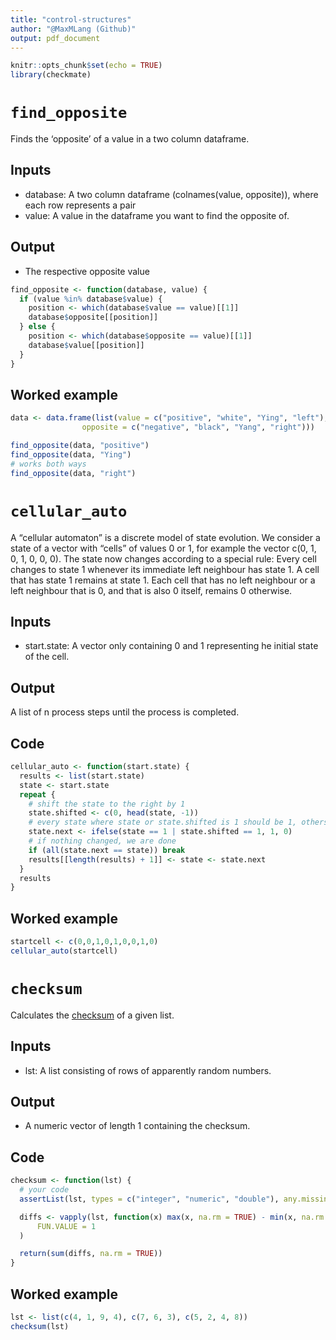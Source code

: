 ```yaml
---
title: "control-structures"
author: "@MaxMLang (Github)"
output: pdf_document
---
```


```r
knitr::opts_chunk$set(echo = TRUE)
library(checkmate)
```
# `find_opposite`
Finds the 'opposite' of a value in a two column dataframe.

## Inputs
* database: A two column dataframe (colnames(value, opposite)), where each row represents a pair
* value: A value in the dataframe you want to find the opposite of.

## Output
* The respective opposite value
```r
find_opposite <- function(database, value) {
  if (value %in% database$value) {
    position <- which(database$value == value)[[1]]
    database$opposite[[position]]
  } else {
    position <- which(database$opposite == value)[[1]]
    database$value[[position]]
  }
}
```
## Worked example
```r
data <- data.frame(list(value = c("positive", "white", "Ying", "left"),
                opposite = c("negative", "black", "Yang", "right")))

find_opposite(data, "positive")
find_opposite(data, "Ying")
# works both ways
find_opposite(data, "right")
```

# `cellular_auto`
A "cellular automaton" is a discrete model of state evolution. We consider a state
of a vector with "cells" of values 0 or 1, for example the vector c(0, 1, 0, 1, 0, 0, 0).
The state now changes according to a special rule: Every cell changes to state 1
whenever its immediate left neighbour has state 1. A cell that has state 1 remains at state 1.
Each cell that has no left neighbour or a left neighbour that is 0, and that is also 0 itself, remains 0 otherwise.

## Inputs
* start.state: A vector only containing 0 and 1 representing he initial state of the cell.

## Output
A list of n process steps until the process is completed. 

## Code
```r
cellular_auto <- function(start.state) {
  results <- list(start.state)
  state <- start.state
  repeat {
    # shift the state to the right by 1
    state.shifted <- c(0, head(state, -1))
    # every state where state or state.shifted is 1 should be 1, others 0
    state.next <- ifelse(state == 1 | state.shifted == 1, 1, 0)
    # if nothing changed, we are done
    if (all(state.next == state)) break
    results[[length(results) + 1]] <- state <- state.next
  }
  results
}
```
## Worked example
```r
startcell <- c(0,0,1,0,1,0,0,1,0)
cellular_auto(startcell)
```

# `checksum`
Calculates the [checksum](https://en.wikipedia.org/wiki/Checksum) of a given list.

## Inputs
* lst: A list consisting of rows of apparently random numbers.

## Output
* A numeric vector of length 1 containing the checksum.

## Code
```r
checksum <- function(lst) {
  # your code
  assertList(lst, types = c("integer", "numeric", "double"), any.missing = TRUE)

  diffs <- vapply(lst, function(x) max(x, na.rm = TRUE) - min(x, na.rm = TRUE),
      FUN.VALUE = 1
  )

  return(sum(diffs, na.rm = TRUE))
}
```
## Worked example
```r
lst <- list(c(4, 1, 9, 4), c(7, 6, 3), c(5, 2, 4, 8))
checksum(lst)
```


